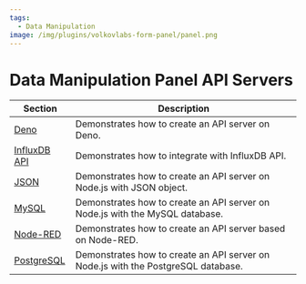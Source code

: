 ```yaml
---
tags:
  - Data Manipulation
image: /img/plugins/volkovlabs-form-panel/panel.png
---
```



# Data Manipulation Panel API Servers

| Section                  | Description                                                                       |
| ------------------------ | --------------------------------------------------------------------------------- |
| [Deno](deno)             | Demonstrates how to create an API server on Deno.                                 |
| [InfluxDB API](influx)   | Demonstrates how to integrate with InfluxDB API.                                  |
| [JSON](json)             | Demonstrates how to create an API server on Node.js with JSON object.             |
| [MySQL](mysql)           | Demonstrates how to create an API server on Node.js with the MySQL database.      |
| [Node-RED](nodered)      | Demonstrates how to create an API server based on Node-RED.                       |
| [PostgreSQL](postgresql) | Demonstrates how to create an API server on Node.js with the PostgreSQL database. |
